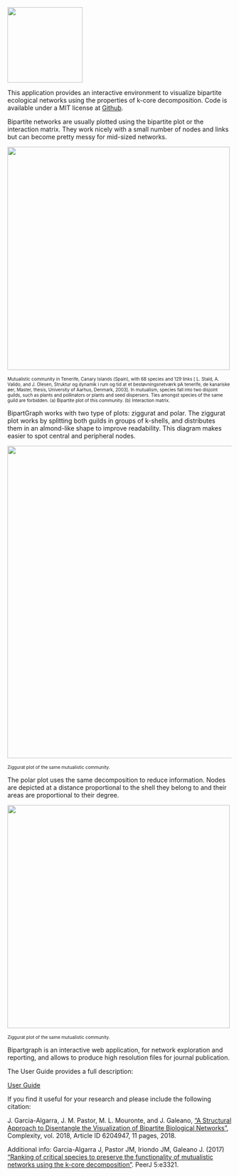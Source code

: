 ![](images/rect-BipartGraph.png){width="169"}

This application provides an interactive environment to visualize bipartite ecological networks using the properties of k-core decomposition. Code is available under a MIT license at [Github](https://github.com/jgalgarra/bipartgraph).

Bipartite networks are usually plotted using the bipartite plot or the interaction matrix. They work nicely with a small number of nodes and links but can become pretty messy for mid-sized networks.

![](images/bipmatr.png){fig-align="center" width="500"}

::: {style="font-size:10px"}
Mutualistic community in Tenerife, Canary Islands (Spain), with 68 species and 129 links \[ L. Stald, A. Valido, and J. Olesen, Struktur og dynamik i rum og tid at et bestøvningsnetværk pA tenerife, de kanariske øer, Master, thesis, University of Aarhus, Denmark, 2003\]. In mutualism, species fall into two disjoint guilds, such as plants and pollinators or plants and seed dispersers. Ties amongst species of the same guild are forbidden. (a) Bipartite plot of this community. (b) Interaction matrix.
:::

BipartGraph works with two type of plots: ziggurat and polar. The ziggurat plot works by splitting both guilds in groups of k-shells, and distributes them in an almond-like shape to improve readability. This diagram makes easier to spot central and peripheral nodes.

![](images/M_PL_039-ziggurat.png){fig-align="center" width="700"}

::: {align="center" style="font-size:10px"}
Ziggurat plot of the same mutualistic community.
:::

The polar plot uses the same decomposition to reduce information. Nodes are depicted at a distance proportional to the shell they belong to and their areas are proportional to their degree.

![](images/M_PL_039-polar.png){fig-align="center" width="500"}

::: {align="center" style="font-size:10px"}
Ziggurat plot of the same mutualistic community.
:::

Bipartgraph is an interactive web application, for network exploration and reporting, and allows to produce high resolution files for journal publication.

The User Guide provides a full description:

[User Guide](https://github.com/jgalgarra/bipartgraph/raw/master/user_guide/BipartGraph%20Guide.pdf)

If you find it useful for your research and please include the following citation:

J. Garcia-Algarra, J. M. Pastor, M. L. Mouronte, and J. Galeano, ["A Structural Approach to Disentangle the Visualization of Bipartite Biological Networks"](https://www.hindawi.com/journals/complexity/2018/6204947/), Complexity, vol. 2018, Article ID 6204947, 11 pages, 2018.

Additional info: Garcia-Algarra J, Pastor JM, Iriondo JM, Galeano J. (2017) ["Ranking of critical species to preserve the functionality of mutualistic networks using the k-core decomposition"](https://peerj.com/articles/3321/). PeerJ 5:e3321.
